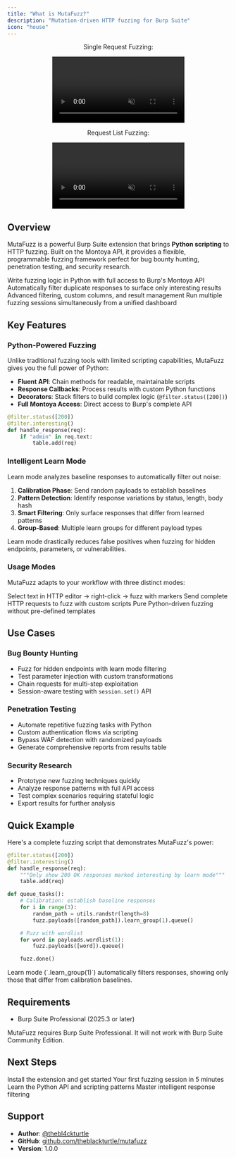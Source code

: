 ```yaml
---
title: "What is MutaFuzz?"
description: "Mutation-driven HTTP fuzzing for Burp Suite"
icon: "house"
---
```


<div align="center">
  <div className="mb-8">
    <p className="text-lg font-semibold mb-3">Single Request Fuzzing:</p>
    <video
      autoPlay
      muted
      loop
      playsInline
      className="w-full max-w-4xl aspect-video rounded-xl"
      src="/videos/Simple-Fuzzing-compressed.mp4"
    >
      Your browser does not support the video tag.
    </video>
  </div>

  <div className="mb-8">
    <p className="text-lg font-semibold mb-3">Request List Fuzzing:</p>
    <video
      autoPlay
      muted
      loop
      playsInline
      className="w-full max-w-4xl aspect-video rounded-xl"
      src="/videos/Simple-List-Of-Urls.mp4"
    >
      Your browser does not support the video tag.
    </video>
  </div>
</div>

## Overview

MutaFuzz is a powerful Burp Suite extension that brings **Python scripting** to HTTP fuzzing. Built on the Montoya API, it provides a flexible, programmable fuzzing framework perfect for bug bounty hunting, penetration testing, and security research.

<CardGroup cols={2}>
  <Card title="Python Scripting" icon="code">
    Write fuzzing logic in Python with full access to Burp's Montoya API
  </Card>
  <Card title="Learn Mode" icon="brain">
    Automatically filter duplicate responses to surface only interesting results
  </Card>
  <Card title="Request Table" icon="table">
    Advanced filtering, custom columns, and result management
  </Card>
  <Card title="Multi-Instance" icon="grid-2">
    Run multiple fuzzing sessions simultaneously from a unified dashboard
  </Card>
</CardGroup>

## Key Features

### Python-Powered Fuzzing

Unlike traditional fuzzing tools with limited scripting capabilities, MutaFuzz gives you the full power of Python:

- **Fluent API**: Chain methods for readable, maintainable scripts
- **Response Callbacks**: Process results with custom Python functions
- **Decorators**: Stack filters to build complex logic (`@filter.status([200])`)
- **Full Montoya Access**: Direct access to Burp's complete API

```python
@filter.status([200])
@filter.interesting()
def handle_response(req):
    if "admin" in req.text:
        table.add(req)
```

### Intelligent Learn Mode

Learn mode analyzes baseline responses to automatically filter out noise:

1. **Calibration Phase**: Send random payloads to establish baselines
2. **Pattern Detection**: Identify response variations by status, length, body hash
3. **Smart Filtering**: Only surface responses that differ from learned patterns
4. **Group-Based**: Multiple learn groups for different payload types

<Tip>
  Learn mode drastically reduces false positives when fuzzing for hidden
  endpoints, parameters, or vulnerabilities.
</Tip>

### Usage Modes

MutaFuzz adapts to your workflow with three distinct modes:

<CardGroup cols={3}>
  <Card title="Selection Mode" icon="i-cursor">
    Select text in HTTP editor → right-click → fuzz with markers
  </Card>
  <Card title="Request Mode" icon="file-lines">
    Send complete HTTP requests to fuzz with custom scripts
  </Card>
  <Card title="Empty Mode" icon="square">
    Pure Python-driven fuzzing without pre-defined templates
  </Card>
</CardGroup>

## Use Cases

### Bug Bounty Hunting

- Fuzz for hidden endpoints with learn mode filtering
- Test parameter injection with custom transformations
- Chain requests for multi-step exploitation
- Session-aware testing with `session.set()` API

### Penetration Testing

- Automate repetitive fuzzing tasks with Python
- Custom authentication flows via scripting
- Bypass WAF detection with randomized payloads
- Generate comprehensive reports from results table

### Security Research

- Prototype new fuzzing techniques quickly
- Analyze response patterns with full API access
- Test complex scenarios requiring stateful logic
- Export results for further analysis

## Quick Example

Here's a complete fuzzing script that demonstrates MutaFuzz's power:

```python
@filter.status([200])
@filter.interesting()
def handle_response(req):
    """Only show 200 OK responses marked interesting by learn mode"""
    table.add(req)

def queue_tasks():
    # Calibration: establish baseline responses
    for i in range(3):
        random_path = utils.randstr(length=8)
        fuzz.payloads([random_path]).learn_group(1).queue()

    # Fuzz with wordlist
    for word in payloads.wordlist(1):
        fuzz.payloads([word]).queue()

    fuzz.done()
```

<Note>
  Learn mode (`.learn_group(1)`) automatically filters responses, showing only
  those that differ from calibration baselines.
</Note>

## Requirements

- Burp Suite Professional (2025.3 or later)

<Warning>
  MutaFuzz requires Burp Suite Professional. It will not work with Burp Suite
  Community Edition.
</Warning>

## Next Steps

<CardGroup cols={2}>
  <Card title="Installation" icon="download" href="/installation">
    Install the extension and get started
  </Card>
  <Card title="Quick Start" icon="play" href="/quickstart">
    Your first fuzzing session in 5 minutes
  </Card>
  <Card title="Python Scripting" icon="code" href="/scripting">
    Learn the Python API and scripting patterns
  </Card>
  <Card title="Learn Mode" icon="brain" href="/scripting/learn-mode">
    Master intelligent response filtering
  </Card>
</CardGroup>

## Support

- **Author**: [@thebl4ckturtle](https://x.com/thebl4ckturtle)
- **GitHub**: [github.com/theblackturtle/mutafuzz](https://github.com/theblackturtle/mutafuzz)
- **Version**: 1.0.0
